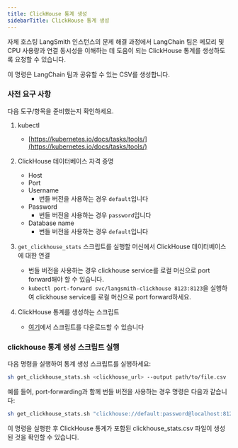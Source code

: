 ```yaml
---
title: ClickHouse 통계 생성
sidebarTitle: ClickHouse 통계 생성
---
```


자체 호스팅 LangSmith 인스턴스의 문제 해결 과정에서 LangChain 팀은 메모리 및 CPU 사용량과 연결 동시성을 이해하는 데 도움이 되는 ClickHouse 통계를 생성하도록 요청할 수 있습니다.

이 명령은 LangChain 팀과 공유할 수 있는 CSV를 생성합니다.

### 사전 요구 사항

다음 도구/항목을 준비했는지 확인하세요.

1. kubectl

   * [https://kubernetes.io/docs/tasks/tools/](https://kubernetes.io/docs/tasks/tools/)

2. ClickHouse 데이터베이스 자격 증명

   * Host
   * Port
   * Username
     * 번들 버전을 사용하는 경우 `default`입니다
   * Password
     * 번들 버전을 사용하는 경우 `password`입니다
   * Database name
     * 번들 버전을 사용하는 경우 `default`입니다

3. `get_clickhouse_stats` 스크립트를 실행할 머신에서 ClickHouse 데이터베이스에 대한 연결

   * 번들 버전을 사용하는 경우 clickhouse service를 로컬 머신으로 port forward해야 할 수 있습니다.
   * `kubectl port-forward svc/langsmith-clickhouse 8123:8123`을 실행하여 clickhouse service를 로컬 머신으로 port forward하세요.

4. ClickHouse 통계를 생성하는 스크립트

   * [여기](https://github.com/langchain-ai/helm/blob/main/charts/langsmith/scripts/get_clickhouse_stats.sh)에서 스크립트를 다운로드할 수 있습니다

### clickhouse 통계 생성 스크립트 실행

다음 명령을 실행하여 통계 생성 스크립트를 실행하세요:

```bash
sh get_clickhouse_stats.sh <clickhouse_url> --output path/to/file.csv
```

예를 들어, port-forwarding과 함께 번들 버전을 사용하는 경우 명령은 다음과 같습니다:

```bash
sh get_clickhouse_stats.sh "clickhouse://default:password@localhost:8123/default" --output clickhouse_stats.csv
```

이 명령을 실행한 후 ClickHouse 통계가 포함된 clickhouse\_stats.csv 파일이 생성된 것을 확인할 수 있습니다.